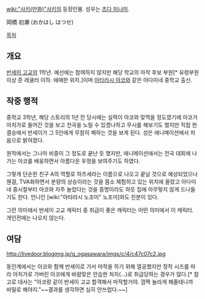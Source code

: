 [[wiki:"사키(만화)"사키]]의 등장인물. 성우는 [[츠다 미나미]].

岡橋 初瀬 (おかはし はつせ)

[[목차]]

== 개요 ==
[[반세이 고교]]의 1학년. 예선에는 참여하지 않지만 해당 학교의 마작 후보 부원[* 유령부원 이상 준 레귤러 이하. 애매한 위치.]이며 [[아타라시 아코]]와 같은 아다미네 중학교 출신. 

== 작중 행적 ==
중학교 3학년, 해당 스토리의 1년 전 당시에는 실력이 아코와 맞먹을 정도였기에 아코가 아치가로 들어간 것을 보고 전국을 노릴 수 있겠나하고 무시를 해보기도 했지만 직접 현 결승에서 반세이가 그 5인에게 무참히 패하는 것을 보게 된다. 성은 애니메이션에서 처음으로 밝혀졌다.

원작에서는 그나마 비중이 그 정도로 끝난 듯 했지만, 애니메이션에서는 전국 대회에 나가는 아코를 배웅하면서 아름다운 우정을 보여주기도 하였다.

그렇게 단순한 친구 A의 역할로 하츠세라는 이름으로 나오고 끝날 것으로 예상되었으나 웬걸, TVA화하면서 분량의 상승이라는 것을 몸소 체험하고 있는 위치에 올랐고 아다미네 중시절부터 아코와 자주 놀았다는 것을 증명이라도 하듯 집에 아무렇지 않게 드나들기도 한다. 언니인 [wiki:"아타라시 노조미" 노조미]와도 친분이 있다.

그런 의미에서 반세이 고교 캐릭터 중 취급이 좋은 캐릭터는 어떤 의미에서 이 캐릭터. 개인전에는 나오지 않는다.

== 여담 ==
http://livedoor.blogimg.jp/g_ogasawara/imgs/c/4/c47c07c2.jpg

동인계에서는 아코와 함께 반세이로 가서 마작을 하기 위해 열공했지만 정작 시즈를 따라 아치가로 가버린 아코에게 바람맞은 안습한 처자(...)로 취급당하는 경우가 많다.[* 참고로 대사는 "아코랑 같이 반세이 고교 합격해서 마작할거야. 깜짝 놀라게 해줄테니까 비밀로 해야지."~~결과를 생각하면 심히 안쓰럽다.~~]
